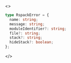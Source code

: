<>

```ts
type RspackError = {
  name: string;
  message: string;
  moduleIdentifier?: string;
  file?: string;
  stack?: string;
  hideStack?: boolean;
};
```

</>
